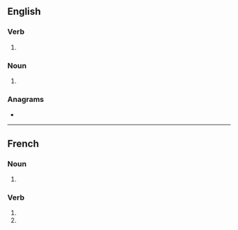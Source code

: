 {{also|dribblés}}
==English==

===Verb===
{{head|en|verb form}}

# {{en-third-person singular of|dribble}}

===Noun===
{{head|en|noun form}}

# {{plural of|en|dribble}}

===Anagrams===
* {{anagrams|en|a=bbdeilrs|dibblers}}

----

==French==

===Noun===
{{head|fr|noun form|g=m}}

# {{plural of|fr|dribble}}

===Verb===
{{head|fr|verb form}}

# {{inflection of|fr|dribbler||2|s|pres|indc}}
# {{inflection of|fr|dribbler||2|s|pres|subj}}